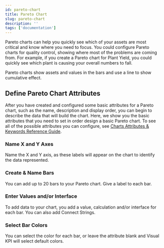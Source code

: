 ```yaml
---
id: pareto-chart
title: Pareto Chart
slug: pareto-chart
description: ''
tags: ['documentation']
---
```



Pareto charts can help you quickly see which of your assets are most critical and know where you need to focus. You could configure Pareto charts for quality control, showing where most of the problems are coming from. For example, if you create a Pareto chart for Plant Yield, you could quickly see which plant is causing your overall numbers to fall.

Pareto charts show assets and values in the bars and use a line to show cumulative effect.

<StylizedImage
  imgURL="img/designer/charts-gantt-enduser.png"
  alt="Charts Chart End User"
/>

## Define Pareto Chart Attributes

After you have created and configured some basic attributes for a  Pareto chart, such as the name, description and display order, you can begin to describe the data that will build the chart. Here, we show you the basic attributes that you need to set in order design a basic Pareto chart. To see all of the possible attributes you can configure, see [Charts Attributes & Keywords Reference Guide](/docs/visual-kpi-design/reference-tables/charts-reference).

### Name X and Y Axes

Name the X and Y axis, as these labels will appear on the chart to identify the data represented.

### Create & Name Bars

You can add up to 20 bars to your Pareto chart. Give a label to each bar.

### Enter Values and/or Interface

To add data to your chart, you add a value, calculation and/or interface for each bar. You can also add Connect Strings.

### Select Bar Colors

You can select the color for each bar, or leave the attribute blank and Visual KPI will select default colors.

<StylizedImage
  imgURL="img/designer/charts-pareto-worksheet.png"
  alt="Charts Pareto End User"
/>